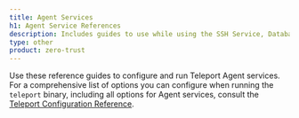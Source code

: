 ```yaml
---
title: Agent Services
h1: Agent Service References
description: Includes guides to use while using the SSH Service, Database Service, and other Teleport Agent services.
type: other
product: zero-trust
---
```


Use these reference guides to configure and run Teleport Agent services. For a
comprehensive list of options you can configure when running the `teleport`
binary, including all options for Agent services, consult the [Teleport
Configuration Reference](../config.mdx).

<DocCardList />
